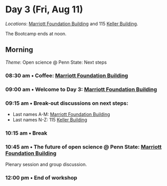 # Day 3 (Fri, Aug 11) {- #day_3}

::: {.rmdimportant}

*Locations*: [Marriott Foundation Building](#marriott-fdn-bldg) and 115 [Keller Building](#keller-bldg).


The Bootcamp ends at noon.

:::

## Morning {- #day_3_am}

::: {.rmdnote}

*Theme*: Open science @ Penn State: Next steps

:::

### 08:30 am • Coffee: [Marriott Foundation Building](#marriott-fdn-bldg) {-}

### 09:00 am • Welcome to Day 3: [Marriott Foundation Building](#marriott-fdn-bldg) {-}

### 09:15 am • Break-out discussions on next steps: {-}

- Last names A-M: [Marriott Foundation Building](#marriott-fdn-bldg)
- Last names N-Z: 115 [Keller Building](#keller-bldg)

### 10:15 am • Break  {-}

### 10:45 am • The future of open science @ Penn State: [Marriott Foundation Building](#marriott-fdn-bldg)  {-}

Plenary session and group discussion.

### 12:00 pm • End of workshop  {-}

